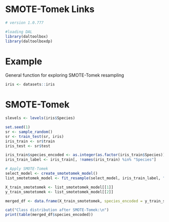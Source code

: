 # SMOTE-Tomek Links

```r

# version 1.0.777

#loading DAL
library(daltoolbox) 
library(daltoolboxdp)
```

# Example
General function for exploring SMOTE-Tomek resampling

```r
iris <- datasets::iris
```

# SMOTE-Tomek

```r
slevels <- levels(iris$Species)

set.seed(1)
sr <- sample_random()
sr <- train_test(sr, iris)
iris_train <- sr$train
iris_test <- sr$test

iris_train$species_encoded <- as.integer(as.factor(iris_train$Species))
iris_train_label <- iris_train[, !names(iris_train) %in% "Species"]

# Apply SMOTE-Tomek
select_model <- create_smotetomek_model()
list_smotetomek_model <- fit_resample(select_model, iris_train_label, "species_encoded")

X_train_smotetomek <- list_smotetomek_model[[1]]
y_train_smotetomek <- list_smotetomek_model[[2]]

merged_df <- data.frame(X_train_smotetomek, species_encoded = y_train_smotetomek)

cat("Class distribution after SMOTE-Tomek:\n")
print(table(merged_df$species_encoded))
```
